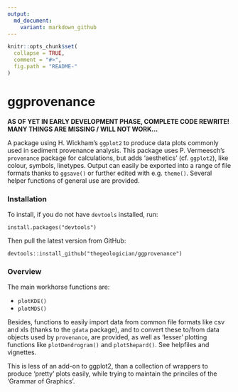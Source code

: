 ```yaml
---
output:
  md_document:
    variant: markdown_github
---
```


<!-- README.md is generated from README.Rmd. Please edit that file -->

```r
knitr::opts_chunk$set(
  collapse = TRUE,
  comment = "#>",
  fig.path = "README-"
)
```

# ggprovenance

**AS OF YET IN EARLY DEVELOPMENT PHASE, COMPLETE CODE REWRITE! MANY THINGS ARE MISSING / WILL NOT WORK...**

A package using H. Wickham's `ggplot2` to produce data plots commonly used in sediment provenance analysis. This package uses P. Vermeesch's `provenance` package for calculations, but adds 'aesthetics' (cf. `ggplot2`), like colour, symbols, linetypes. Output can easily be exported into a range of file formats thanks to `ggsave()` or further edited with e.g. `theme()`. Several helper functions of general use are provided.

### Installation

To install, if you do not have `devtools` installed, run:
```
install.packages("devtools")
```
Then pull the latest version from GitHub:
```
devtools::install_github("thegeologician/ggprovenance")
```

### Overview

The main workhorse functions are:  

* `plotKDE()`  
* `plotMDS()`  

Besides, functions to easily import data from common file formats like csv and xls (thanks to the `gdata` package), and to convert these to/from data objects used by `provenance`, are provided, as well as 'lesser' plotting functions like `plotDendrogram()` and `plotShepard()`. See helpfiles and vignettes.

This is less of an add-on to ggplot2, than a collection of wrappers to produce 'pretty' plots easily, while trying to maintain the princiles of the 'Grammar of Graphics'.
